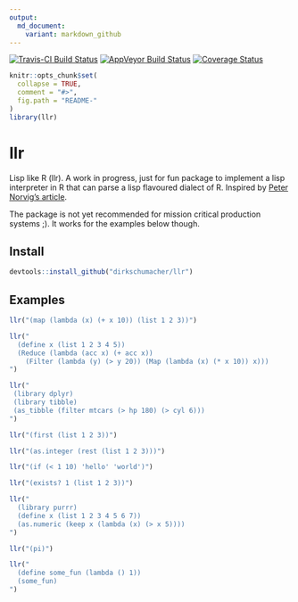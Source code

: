 ```yaml
---
output:
  md_document:
    variant: markdown_github
---
```


[![Travis-CI Build Status](https://travis-ci.org/dirkschumacher/llr.svg?branch=master)](https://travis-ci.org/dirkschumacher/llr)
[![AppVeyor Build Status](https://ci.appveyor.com/api/projects/status/github/dirkschumacher/llr?branch=master&svg=true)](https://ci.appveyor.com/project/dirkschumacher/llr)
[![Coverage Status](https://img.shields.io/codecov/c/github/dirkschumacher/llr/master.svg)](https://codecov.io/github/dirkschumacher/llr?branch=master)

```r
knitr::opts_chunk$set(
  collapse = TRUE,
  comment = "#>",
  fig.path = "README-"
)
library(llr)
```

# llr

Lisp like R (llr). A work in progress, just for fun package to implement a lisp interpreter in R that can parse a lisp flavoured dialect of R. Inspired by [Peter Norvig's article](http://norvig.com/lispy.html).

The package is not yet recommended for mission critical production systems ;). It works for the examples below though.

## Install

```r
devtools::install_github("dirkschumacher/llr")
```


## Examples

```r
llr("(map (lambda (x) (+ x 10)) (list 1 2 3))")
```

```r
llr("
  (define x (list 1 2 3 4 5))
  (Reduce (lambda (acc x) (+ acc x)) 
    (Filter (lambda (y) (> y 20)) (Map (lambda (x) (* x 10)) x)))
")
```


```r
llr("
 (library dplyr)
 (library tibble)
 (as_tibble (filter mtcars (> hp 180) (> cyl 6)))
")
```

```r
llr("(first (list 1 2 3))")
```


```r
llr("(as.integer (rest (list 1 2 3)))")
```

```r
llr("(if (< 1 10) 'hello' 'world')")
```

```r
llr("(exists? 1 (list 1 2 3))")
```

```r
llr("
  (library purrr)
  (define x (list 1 2 3 4 5 6 7))
  (as.numeric (keep x (lambda (x) (> x 5))))
")
```

```r
llr("(pi)")
```

```r
llr("
  (define some_fun (lambda () 1))
  (some_fun)
")
```

